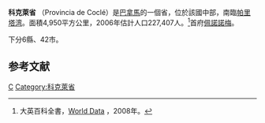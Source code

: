 {{Infobox settlement
| name = 科克萊省
| native_name = Provincia de Coclé
| native_name_lang = es
| settlement_type = 省
| image_skyline = Scenery in El Valle de Anton (02).jpg
| image_alt =
| image_caption =
| image_flag = Bandera de la Provincia de Coclé.svg
| image_seal = Escudo-de-la-Provincia-de-Coclé.jpg
| seal_alt =
| image_shield = 
| shield_alt =
| nickname =
| motto = {{native phrase|es|"Trabajo, desarrollo y progreso"|italics=off}}<br />{{small|"Work, development and progress"}}
| image_map = Cocle in Panama.svg
| map_alt =
| map_caption = Location of Coclé in Panama
| pushpin_map =
| pushpin_label_position =
| pushpin_map_alt =
| pushpin_map_caption =
| coordinates = {{coord|8|30|N|80|30|W|display=inline,title}}
| coor_pinpoint = Seat of Government
| coordinates_footnotes =
| subdivision_type = Country
| subdivision_name = Panama
| established_title = Founded
| established_date = 1985
| founder =
| seat_type = Capital 
| seat =[[Penonomé,_Coclé|Penonomé]]
| government_footnotes =
| leader_party =
| leader_title = 
| leader_name = 
| unit_pref = Metric<!-- or US or UK -->
| area_footnotes =
| area_total_km2 = 4946.6
| area_land_km2 =
| area_water_km2 =
| area_water_percent =
| area_note = 
| elevation_footnotes =
| elevation_m =
| population_footnotes =official estimate<ref>Instituto Nacional de Estadística y Censo, Ciudad de Panamá.</ref>
| population_total = 265149
| population_as_of = 2019
| population_density_km2 = auto
| population_demonym = 
| population_note =
| timezone1 = [[Eastern_Time_Zone|Eastern Time]]
| utc_offset1 = -5
| timezone1_DST =
| utc_offset1_DST =
| postal_code_type =
| postal_code =
| area_code_type =
| area_code = 
| iso_code = PA-2
| blank_name_sec1         = [[Human_Development_Index|HDI]] (2019)
| blank_info_sec1         = 0.787<ref name="GlobalDataLab">{{Cite web|url=https://hdi.globaldatalab.org/areadata/shdi/|title=Sub-national HDI - Area Database - Global Data Lab|website=hdi.globaldatalab.org|language=en|access-date=2018-09-13|archive-date=2018-09-23|archive-url=https://web.archive.org/web/20180923120638/https://hdi.globaldatalab.org/areadata/shdi/|dead-url=no}}</ref><br/>{{color|#0c0|high}}
| website = 
| footnotes = 
}}
'''科克萊省''' （Provincia de Coclé）是[[巴拿馬|巴拿馬]]的一個省，位於該國中部，南臨[[帕里塔湾|帕里塔湾]]。面積4,950平方公里，2006年估計人口227,407人。<ref>大英百科全書，[http://www.britannica.com/new-multimedia/pdf/wordat156.pdf World Data] {{Wayback|url=http://www.britannica.com/new-multimedia/pdf/wordat156.pdf |date=20140502032047 }}，2008年。</ref>首府[[佩諾諾梅|佩諾諾梅]]。

下分6縣、42市。

== 参考文献 ==
{{Reflist}}

{{巴拿馬行政區劃}}

{{Coclé Province}}

[[Category:巴拿馬行政區劃|C]]
[[Category:科克萊省|Category:科克萊省]]